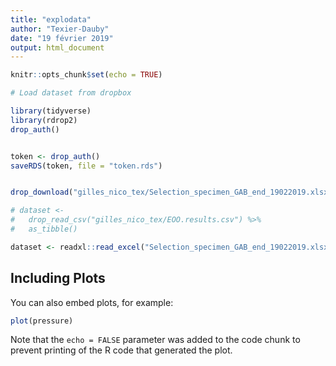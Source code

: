 ```yaml
---
title: "explodata"
author: "Texier-Dauby"
date: "19 février 2019"
output: html_document
---
```


```r
knitr::opts_chunk$set(echo = TRUE)
```

```r

# Load dataset from dropbox

library(tidyverse)
library(rdrop2)
drop_auth()


token <- drop_auth()
saveRDS(token, file = "token.rds")


drop_download("gilles_nico_tex/Selection_specimen_GAB_end_19022019.xlsx")

# dataset <- 
#   drop_read_csv("gilles_nico_tex/EOO.results.csv") %>% 
#   as_tibble()

dataset <- readxl::read_excel("Selection_specimen_GAB_end_19022019.xlsx")

```




## Including Plots

You can also embed plots, for example:

```r
plot(pressure)
```

Note that the `echo = FALSE` parameter was added to the code chunk to prevent printing of the R code that generated the plot.

